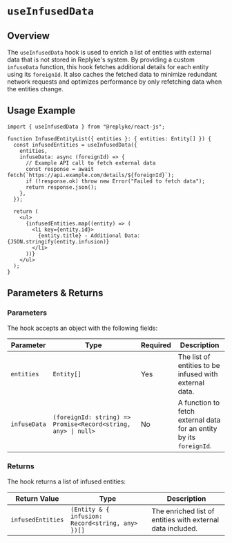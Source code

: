 # `useInfusedData`

## Overview

The `useInfusedData` hook is used to enrich a list of entities with external data that is not stored in Replyke's system. By providing a custom `infuseData` function, this hook fetches additional details for each entity using its `foreignId`. It also caches the fetched data to minimize redundant network requests and optimizes performance by only refetching data when the entities change.

## Usage Example

```tsx
import { useInfusedData } from "@replyke/react-js";

function InfusedEntityList({ entities }: { entities: Entity[] }) {
  const infusedEntities = useInfusedData({
    entities,
    infuseData: async (foreignId) => {
      // Example API call to fetch external data
      const response = await fetch(`https://api.example.com/details/${foreignId}`);
      if (!response.ok) throw new Error("Failed to fetch data");
      return response.json();
    },
  });

  return (
    <ul>
      {infusedEntities.map((entity) => (
        <li key={entity.id}>
          {entity.title} - Additional Data: {JSON.stringify(entity.infusion)}
        </li>
      ))}
    </ul>
  );
}
```

## Parameters & Returns

### Parameters

The hook accepts an object with the following fields:

| Parameter    | Type                                | Required | Description                                                       |
|--------------|-------------------------------------|----------|-------------------------------------------------------------------|
| `entities`   | `Entity[]`                         | Yes      | The list of entities to be infused with external data.            |
| `infuseData` | `(foreignId: string) => Promise<Record<string, any> \| null>` | No       | A function to fetch external data for an entity by its `foreignId`. |

### Returns

The hook returns a list of infused entities:

| Return Value       | Type                                        | Description                                            |
|--------------------|---------------------------------------------|--------------------------------------------------------|
| `infusedEntities`  | `(Entity & { infusion: Record<string, any> })[]` | The enriched list of entities with external data included. |